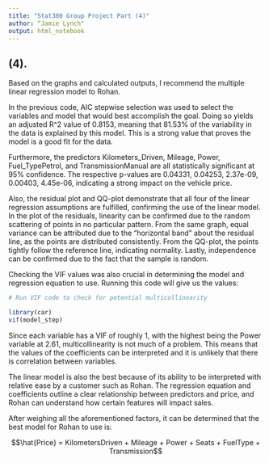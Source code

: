 ---
title: "Stat300 Group Project Part (4)"
author: “Jamie Lynch"
output: html_notebook
---

## (4).

Based on the graphs and calculated outputs, I recommend the multiple linear regression model to Rohan. 

In the previous code, AIC stepwise selection was used to select the variables and model that would best accomplish the goal. Doing so yields an adjusted R^2 value of 0.8153, meaning that 81.53% of the variability in the data is explained by this model. This is a strong value that proves the model is a good fit for the data. 

Furthermore, the predictors Kilometers_Driven, Mileage, Power, Fuel_TypePetrol, and TransmissionManual are all statistically significant at 95% confidence. The respective p-values are 0.04331, 0.04253, 2.37e-09, 0.00403, 4.45e-06, indicating a strong impact on the vehicle price. 

Also, the residual plot and QQ-plot demonstrate that all four of the linear regression assumptions are fulfilled, confirming the use of the linear model. In the plot of the residuals, linearity can be confirmed due to the random scattering of points in no particular pattern. From the same graph, equal variance can be attributed due to the “horizontal band” about the residual line, as the points are distributed consistently. From the QQ-plot, the points tightly follow the reference line, indicating normality. Lastly, independence can be confirmed due to the fact that the sample is random.

Checking the VIF values was also crucial in determining the model and regression equation to use. Running this code will give us the values:

```{r}
# Run VIF code to check for potential multicollinearity

library(car)
vif(model_step)
```


Since each variable has a VIF of roughly 1, with the highest being the Power variable at 2.61, multicollinearity is not much of a problem. This means that the values of the coefficients can be interpreted and it is unlikely that there is correlation between variables.

The linear model is also the best because of its ability to be interpreted with relative ease by a customer such as Rohan. The regression equation and coefficients outline a clear relationship between predictors and price, and Rohan can understand how certain features will impact sales.

After weighing all the aforementioned factors, it can be determined that the best model for Rohan to use is:

$$\hat{Price} = KilometersDriven + Mileage + Power + Seats + FuelType + Transmission$$


